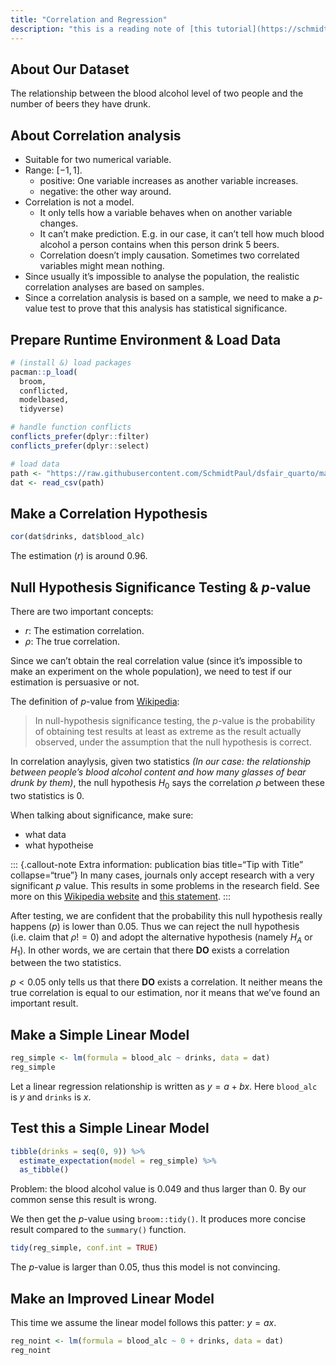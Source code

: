 ```yaml
---
title: "Correlation and Regression"
description: "this is a reading note of [this tutorial](https://schmidtpaul.github.io/dsfair_quarto/ch/rbasics/correlation_regression.html)."
---
```


## About Our Dataset
The relationship between the blood alcohol level of two people and the number of beers they have drunk.

## About Correlation analysis
* Suitable for two numerical variable.
* Range: $[-1, 1]$.
  * positive: One variable increases as another variable increases.
  * negative: the other way around.
* Correlation is not a model.
  * It only tells how a variable behaves when on another variable changes.
  * It can't make prediction. E.g. in our case, it can't tell how much blood alcohol a person contains when this person drink 5 beers.
  * Correlation doesn't imply causation. Sometimes two correlated  variables might mean nothing.
* Since usually it's impossible to analyse the population, the realistic correlation analyses are based on samples.
* Since a correlation analysis is based on a sample, we need to make a $p$-value test to prove that this analysis has statistical significance.

## Prepare Runtime Environment & Load Data

```r
# (install &) load packages
pacman::p_load(
  broom,
  conflicted,
  modelbased,
  tidyverse)

# handle function conflicts
conflicts_prefer(dplyr::filter) 
conflicts_prefer(dplyr::select)

# load data
path <- "https://raw.githubusercontent.com/SchmidtPaul/dsfair_quarto/master/data/DrinksPeterMax.csv"
dat <- read_csv(path)
```
 

## Make a Correlation Hypothesis 

```r
cor(dat$drinks, dat$blood_alc)
```

The estimation ($r$) is around $0.96$.

## Null Hypothesis Significance Testing & $p$-value

There are two important concepts: 

* $r$: The estimation correlation.
* $\rho$: The true correlation.

Since we can't obtain the real correlation value (since it's impossible to make an experiment on the whole population), we need to test if our estimation is persuasive or not.

The definition of $p$-value from [Wikipedia](https://en.wikipedia.org/wiki/P-value): 

> In null-hypothesis significance testing, the $p$-value is the probability of obtaining test results at least as extreme as the result actually observed, under the assumption that the null hypothesis is correct.

In correlation anaylysis, given two statistics *(In our case: the relationship between people's blood alcohol content and how many glasses of bear drunk by them)*, the null hypothesis $H_0$ says the correlation $\rho$ between these two statistics is $0$.

::: {.callout-note}
When talking about significance, make sure: 

* what data
* what hypotheise
:::

::: {.callout-note Extra information: publication bias title="Tip with Title" collapse="true"}
In many cases, journals only accept research with a very significant $p$ value. This results in some problems in the research field. See more on this [Wikipedia website](https://en.wikipedia.org/wiki/Publication_bias) and [this statement](https://amstat.tandfonline.com/doi/full/10.1080/00031305.2016.1154108).
:::

After testing, we are confident that the probability this null hypothesis really happens ($p$) is lower than $0.05$. Thus we can reject the null hypothesis (i.e. claim that $\rho != 0$) and adopt the alternative hypothesis (namely $H_A$ or $H_1$). In other words, we are certain that there **DO** exists a correlation between the two statistics.

::: {.callout-important}
$p < 0.05$ only tells us that there **DO** exists a correlation. It neither means the true correlation is equal to our estimation, nor it means that we've found an important result.
:::

## Make a Simple Linear Model

```r
reg_simple <- lm(formula = blood_alc ~ drinks, data = dat)
reg_simple
```

Let a linear regression relationship is written as $y = a + bx$. Here `blood_alc` is $y$ and `drinks` is $x$.

## Test this a Simple Linear Model

```r
tibble(drinks = seq(0, 9)) %>% 
  estimate_expectation(model = reg_simple) %>% 
  as_tibble()
```

Problem: the blood alcohol value is $0.049$ and thus larger than $0$. By our common sense this result is wrong.

We then get the $p$-value using `broom::tidy()`. It produces more concise result compared to the `summary()` function.

```r
tidy(reg_simple, conf.int = TRUE)
```

The $p$-value is larger than $0.05$, thus this model is not convincing.

## Make an Improved Linear Model

This time we assume the linear model follows this patter: $y = ax$.

```r
reg_noint <- lm(formula = blood_alc ~ 0 + drinks, data = dat)
reg_noint
```
